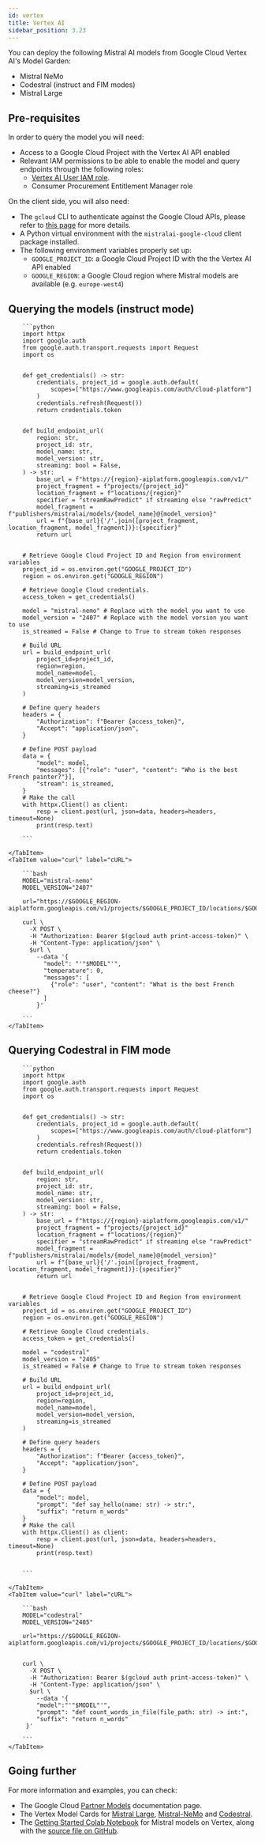 ```yaml
---
id: vertex
title: Vertex AI
sidebar_position: 3.23
---
```




You can deploy the following Mistral AI models from Google Cloud Vertex AI's Model Garden:

- Mistral NeMo
- Codestral (instruct and FIM modes)
- Mistral Large

## Pre-requisites

In order to query the model you will need:

- Access to a Google Cloud Project with the Vertex AI API enabled
- Relevant IAM permissions to be able to enable the model and query endpoints through the following roles:
  - [Vertex AI User IAM role](https://cloud.google.com/vertex-ai/docs/general/access-control#aiplatform.user).
  - Consumer Procurement Entitlement Manager role

On the client side, you will also need:
- The `gcloud` CLI to authenticate against the Google Cloud APIs, please refer to
[this page](https://cloud.google.com/docs/authentication/provide-credentials-adc#google-idp)
for more details.
- A Python virtual environment with the `mistralai-google-cloud` client package installed.
- The following environment variables properly set up:
    - `GOOGLE_PROJECT_ID`: a Google Cloud Project ID with the the Vertex AI API enabled
    - `GOOGLE_REGION`: a Google Cloud region where Mistral models are available
      (e.g. `europe-west4`)

## Querying the models (instruct mode)


<Tabs>
    <TabItem value="python" label="Python">

        ```python
        import httpx
        import google.auth
        from google.auth.transport.requests import Request
        import os


        def get_credentials() -> str:
            credentials, project_id = google.auth.default(
                scopes=["https://www.googleapis.com/auth/cloud-platform"]
            )
            credentials.refresh(Request())
            return credentials.token


        def build_endpoint_url(
            region: str,
            project_id: str,
            model_name: str,
            model_version: str,
            streaming: bool = False,
        ) -> str:
            base_url = f"https://{region}-aiplatform.googleapis.com/v1/"
            project_fragment = f"projects/{project_id}"
            location_fragment = f"locations/{region}"
            specifier = "streamRawPredict" if streaming else "rawPredict"
            model_fragment = f"publishers/mistralai/models/{model_name}@{model_version}"
            url = f"{base_url}{'/'.join([project_fragment, location_fragment, model_fragment])}:{specifier}"
            return url


        # Retrieve Google Cloud Project ID and Region from environment variables
        project_id = os.environ.get("GOOGLE_PROJECT_ID")
        region = os.environ.get("GOOGLE_REGION")

        # Retrieve Google Cloud credentials.
        access_token = get_credentials()

        model = "mistral-nemo" # Replace with the model you want to use
        model_version = "2407" # Replace with the model version you want to use
        is_streamed = False # Change to True to stream token responses

        # Build URL
        url = build_endpoint_url(
            project_id=project_id,
            region=region,
            model_name=model,
            model_version=model_version,
            streaming=is_streamed
        )

        # Define query headers
        headers = {
            "Authorization": f"Bearer {access_token}",
            "Accept": "application/json",
        }

        # Define POST payload
        data = {
            "model": model,
            "messages": [{"role": "user", "content": "Who is the best French painter?"}],
            "stream": is_streamed,
        }
        # Make the call
        with httpx.Client() as client:
            resp = client.post(url, json=data, headers=headers, timeout=None)
            print(resp.text)

        ```

    </TabItem>
    <TabItem value="curl" label="cURL">

        ```bash
        MODEL="mistral-nemo"
        MODEL_VERSION="2407"

        url="https://$GOOGLE_REGION-aiplatform.googleapis.com/v1/projects/$GOOGLE_PROJECT_ID/locations/$GOOGLE_REGION/publishers/mistralai/models/$MODEL@$MODEL_VERSION:rawPredict"

        curl \
          -X POST \
          -H "Authorization: Bearer $(gcloud auth print-access-token)" \
          -H "Content-Type: application/json" \
          $url \
            --data '{
              "model": "'"$MODEL"'",
              "temperature": 0,
              "messages": [
                {"role": "user", "content": "What is the best French cheese?"}
              ]
            }'

        ```
    </TabItem>
</Tabs>

## Querying Codestral in FIM mode


<Tabs>
    <TabItem value="python" label="Python">

        ```python
        import httpx
        import google.auth
        from google.auth.transport.requests import Request
        import os


        def get_credentials() -> str:
            credentials, project_id = google.auth.default(
                scopes=["https://www.googleapis.com/auth/cloud-platform"]
            )
            credentials.refresh(Request())
            return credentials.token


        def build_endpoint_url(
            region: str,
            project_id: str,
            model_name: str,
            model_version: str,
            streaming: bool = False,
        ) -> str:
            base_url = f"https://{region}-aiplatform.googleapis.com/v1/"
            project_fragment = f"projects/{project_id}"
            location_fragment = f"locations/{region}"
            specifier = "streamRawPredict" if streaming else "rawPredict"
            model_fragment = f"publishers/mistralai/models/{model_name}@{model_version}"
            url = f"{base_url}{'/'.join([project_fragment, location_fragment, model_fragment])}:{specifier}"
            return url


        # Retrieve Google Cloud Project ID and Region from environment variables
        project_id = os.environ.get("GOOGLE_PROJECT_ID")
        region = os.environ.get("GOOGLE_REGION")

        # Retrieve Google Cloud credentials.
        access_token = get_credentials()

        model = "codestral"
        model_version = "2405"
        is_streamed = False # Change to True to stream token responses

        # Build URL
        url = build_endpoint_url(
            project_id=project_id,
            region=region,
            model_name=model,
            model_version=model_version,
            streaming=is_streamed
        )

        # Define query headers
        headers = {
            "Authorization": f"Bearer {access_token}",
            "Accept": "application/json",
        }

        # Define POST payload
        data = {
            "model": model,
            "prompt": "def say_hello(name: str) -> str:",
            "suffix": "return n_words"
        }
        # Make the call
        with httpx.Client() as client:
            resp = client.post(url, json=data, headers=headers, timeout=None)
            print(resp.text)


        ```

    </TabItem>
    <TabItem value="curl" label="cURL">

        ```bash
        MODEL="codestral"
        MODEL_VERSION="2405"

        url="https://$GOOGLE_REGION-aiplatform.googleapis.com/v1/projects/$GOOGLE_PROJECT_ID/locations/$GOOGLE_REGION/publishers/mistralai/models/$MODEL@$MODEL_VERSION:rawPredict"


        curl \
          -X POST \
          -H "Authorization: Bearer $(gcloud auth print-access-token)" \
          -H "Content-Type: application/json" \
          $url \
            --data '{
            "model":"'"$MODEL"'",
            "prompt": "def count_words_in_file(file_path: str) -> int:",
            "suffix": "return n_words"
         }'

        ```
    </TabItem>
</Tabs>


## Going further

For more information and examples, you can check:

- The Google Cloud [Partner Models](https://cloud.google.com/vertex-ai/generative-ai/docs/partner-models/mistral)
  documentation page.
- The Vertex Model Cards for [Mistral Large](https://console.cloud.google.com/vertex-ai/publishers/mistralai/model-garden/mistral-large),
  [Mistral-NeMo](https://console.cloud.google.com/vertex-ai/publishers/mistralai/model-garden/mistral-nemo) and
  [Codestral](https://console.cloud.google.com/vertex-ai/publishers/mistralai/model-garden/codestral).
- The [Getting Started Colab Notebook](https://colab.research.google.com/github/GoogleCloudPlatform/vertex-ai-samples/blob/main/notebooks/official/generative_ai/mistralai_intro.ipynb)
  for Mistral models on Vertex, along with the [source file on GitHub](https://github.com/GoogleCloudPlatform/vertex-ai-samples/tree/main/notebooks/official/generative_ai/mistralai_intro.ipynb).
  
